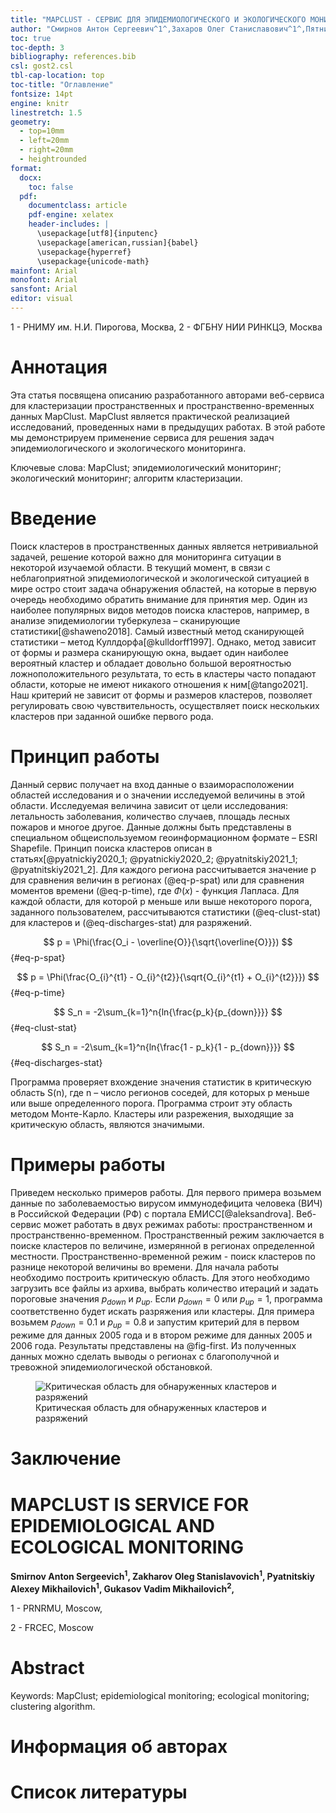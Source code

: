 ```yaml
---
title: "MAPCLUST - СЕРВИС ДЛЯ ЭПИДЕМИОЛОГИЧЕСКОГО И ЭКОЛОГИЧЕСКОГО МОНИТОРИНГА"
author: "Смирнов Антон Сергеевич^1^,Захаров Олег Станиславович^1^,Пятницкий Алексей Михайлович^1^, Гукасов Вадим Михайлович^2^"
toc: true
toc-depth: 3
bibliography: references.bib
csl: gost2.csl
tbl-cap-location: top
toc-title: "Оглавление"
fontsize: 14pt
engine: knitr
linestretch: 1.5
geometry:
  - top=10mm
  - left=20mm
  - right=20mm
  - heightrounded
format:
  docx:
    toc: false
  pdf:
    documentclass: article
    pdf-engine: xelatex
    header-includes: |
      \usepackage[utf8]{inputenc}
      \usepackage[american,russian]{babel}
      \usepackage{hyperref}  
      \usepackage{unicode-math}
mainfont: Arial
monofont: Arial
sansfont: Arial
editor: visual
---
```


1 - РНИМУ им. Н.И. Пирогова, Москва, 2 - ФГБНУ НИИ РИНКЦЭ, Москва

# Аннотация

Эта статья посвящена описанию разработанного авторами веб-сервиса для кластеризации пространственных и пространственно-временных данных MapClust. MapClust является практической реализацией исследований, проведенных нами в предыдущих работах. В этой работе мы демонстрируем применение сервиса для решения задач эпидемиологического и экологического мониторинга.

Ключевые слова: MapClust; эпидемиологический мониторинг; экологический мониторинг; алгоритм кластеризации.

# Введение

Поиск кластеров в пространственных данных является нетривиальной задачей, решение которой важно для мониторинга ситуации в некоторой изучаемой области. В текущий момент, в связи с неблагоприятной эпидемиологической и экологической ситуацией в мире остро стоит задача обнаружения областей, на которые в первую очередь необходимо обратить внимание для принятия мер. Один из наиболее популярных видов методов поиска кластеров, например, в анализе эпидемиологии туберкулеза -- сканирующие статистики[@shaweno2018]. Самый известный метод сканирующей статистики -- метод Куллдорфа[@kulldorff1997]. Однако, метод зависит от формы и размера сканирующую окна, выдает один наиболее вероятный кластер и обладает довольно большой вероятностью ложноположительного результата, то есть в кластеры часто попадают области, которые не имеют никакого отношения к ним[@tango2021]. Наш критерий не зависит от формы и размеров кластеров, позволяет регулировать свою чувствительность, осуществляет поиск нескольких кластеров при заданной ошибке первого рода.

# Принцип работы

Данный сервис получает на вход данные о взаиморасположении областей исследования и о значении исследуемой величины в этой области. Исследуемая величина зависит от цели исследования: летальность заболевания, количество случаев, площадь лесных пожаров и многое другое. Данные должны быть представлены в специальном общеиспользуемом геоинформационном формате -- ESRI Shapefile. Принцип поиска кластеров описан в статьях[@pyatnickiy2020_1; @pyatnickiy2020_2; @pyatnitskiy2021_1; @pyatnitskiy2021_2]. Для каждого региона рассчитывается значение p для сравнения величин в регионах (@eq-p-spat) или для сравнения моментов времени (@eq-p-time), где $\Phi(x)$ - функция Лапласа. Для каждой области, для которой p меньше или выше некоторого порога, заданного пользователем, рассчитываются статистики (@eq-clust-stat) для кластеров и (@eq-discharges-stat) для разряжений.

$$
p = \Phi(\frac{O_i - \overline{O}}{\sqrt{\overline{O}}})
$$ {#eq-p-spat}

$$
p = \Phi(\frac{O_{i}^{t1} - O_{i}^{t2}}{\sqrt{O_{i}^{t1} + O_{i}^{t2}}})
$$ {#eq-p-time}

$$
S_n = -2\sum_{k=1}^n{ln{\frac{p_k}{p_{down}}}}
$$ {#eq-clust-stat}

$$
S_n = -2\sum_{k=1}^n{ln{\frac{1 - p_k}{1 - p_{down}}}}
$$ {#eq-discharges-stat}

Программа проверяет вхождение значения статистик в критическую область S(n), где n -- число регионов соседей, для которых p меньше или выше определенного порога. Программа строит эту область методом Монте-Карло. Кластеры или разрежения, выходящие за критическую область, являются значимыми.

# Примеры работы

Приведем несколько примеров работы. Для первого примера возьмем данные по заболеваемостью вирусом иммунодефицита человека (ВИЧ) в Российской Федерации (РФ) с портала ЕМИСС[@aleksandrova]. Веб-сервис может работать в двух режимах работы: пространственном и пространственно-временном. Пространственный режим заключается в поиске кластеров по величине, измерянной в регионах определенной местности. Пространственно-временной режим - поиск кластеров по разнице некоторой величины во времени. Для начала работы необходимо построить критическую область. Для этого необходимо загрузить все файлы из архива, выбрать количество итераций и задать пороговые значения $p_{down}$ и $p_{up}$. Если $p_{down}=0$ или $p_{up}=1$, программа соответственно будет искать разряжения или кластеры. Для примера возьмем $p_{down}=0.1$ и $p_{up}=0.8$ и запустим критерий для в первом режиме для данных 2005 года и в втором режиме для данных 2005 и 2006 года. Результаты представлены на @fig-first. Из полученных данных можно сделать выводы о регионах с благополучной и тревожной эпидемиологической обстановкой.

![Критическая область для обнаруженных кластеров и разряжений](result_1.png){#fig-first}


# Заключение

# MAPCLUST IS SERVICE FOR EPIDEMIOLOGICAL AND ECOLOGICAL MONITORING

**Smirnov Anton Sergeevich^1^, Zakharov Oleg Stanislavovich^1^, Pyatnitskiy Alexey Mikhailovich^1^, Gukasov Vadim Mikhailovich^2^,**

1 - PRNRMU, Moscow,

2 - FRCEC, Moscow

# Abstract

Keywords: MapClust; epidemiological monitoring; ecological monitoring; clustering algorithm.

# Информация об авторах

# Список литературы
